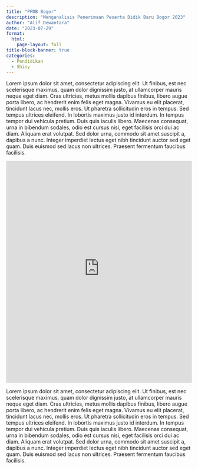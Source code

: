 ```yaml
---
title: "PPDB Bogor"
description: "Menganalisis Penerimaan Peserta Didik Baru Bogor 2023"
author: "Alif Dewantara"
date: "2023-07-29"
format: 
  html: 
    page-layout: full
title-block-banner: true
categories:
  - Pendidikan
  - Shiny
---
```


Lorem ipsum dolor sit amet, consectetur adipiscing elit. Ut finibus, est nec scelerisque maximus, quam dolor dignissim justo, at ullamcorper mauris neque eget diam. Cras ultricies, metus mollis dapibus finibus, libero augue porta libero, ac hendrerit enim felis eget magna. Vivamus eu elit placerat, tincidunt lacus nec, mollis eros. Ut pharetra sollicitudin eros in tempus. Sed tempus ultrices eleifend. In lobortis maximus justo id interdum. In tempus tempor dui vehicula pretium. Duis quis iaculis libero. Maecenas consequat, urna in bibendum sodales, odio est cursus nisi, eget facilisis orci dui ac diam. Aliquam erat volutpat. Sed dolor urna, commodo sit amet suscipit a, dapibus a nunc. Integer imperdiet lectus eget nibh tincidunt auctor sed eget quam. Duis euismod sed lacus non ultrices. Praesent fermentum faucibus facilisis.

```{=html}
<iframe height="600" width="100%" frameborder="no" src="https://alif-dewantara.shinyapps.io/PPDB-Bogor_ShinyApp/"> </iframe>
```
Lorem ipsum dolor sit amet, consectetur adipiscing elit. Ut finibus, est nec scelerisque maximus, quam dolor dignissim justo, at ullamcorper mauris neque eget diam. Cras ultricies, metus mollis dapibus finibus, libero augue porta libero, ac hendrerit enim felis eget magna. Vivamus eu elit placerat, tincidunt lacus nec, mollis eros. Ut pharetra sollicitudin eros in tempus. Sed tempus ultrices eleifend. In lobortis maximus justo id interdum. In tempus tempor dui vehicula pretium. Duis quis iaculis libero. Maecenas consequat, urna in bibendum sodales, odio est cursus nisi, eget facilisis orci dui ac diam. Aliquam erat volutpat. Sed dolor urna, commodo sit amet suscipit a, dapibus a nunc. Integer imperdiet lectus eget nibh tincidunt auctor sed eget quam. Duis euismod sed lacus non ultrices. Praesent fermentum faucibus facilisis.

